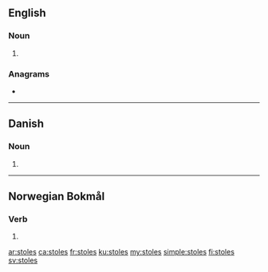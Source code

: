 ==English==

===Noun===
{{head|en|noun plural form}}

# {{plural of|stole|lang=en}}

===Anagrams===
* {{l|en|losest}}

----

==Danish==

===Noun===
{{head|da|noun form|g=c}}

# {{genitive plural indefinite of|stol|lang=da}}

----

==Norwegian Bokmål==

===Verb===
{{head|nb|verb form}}

# {{passive form of|stole|lang=nb|nocat=1}}

[[ar:stoles]]
[[ca:stoles]]
[[fr:stoles]]
[[ku:stoles]]
[[my:stoles]]
[[simple:stoles]]
[[fi:stoles]]
[[sv:stoles]]
